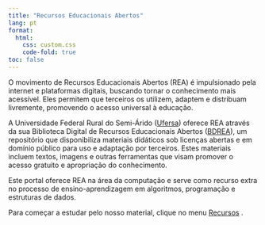 ```yaml
---
title: "Recursos Educacionais Abertos"
lang: pt
format:
  html:
    css: custom.css
    code-fold: true
toc: false 
---
```



O movimento de Recursos Educacionais Abertos (REA) é impulsionado pela internet e plataformas digitais, buscando tornar o conhecimento mais acessível. Eles permitem que terceiros os utilizem, adaptem e distribuam livremente, promovendo o acesso universal à educação. 

A Universidade Federal Rural do Semi-Árido ([Ufersa](https://www.ufersa.edu.br)) oferece REA através da sua Biblioteca Digital de Recursos Educacionais Abertos ([BDREA](https://repositorio.ufersa.edu.br/handle/prefix/7404)), um repositório que disponibiliza materiais didáticos sob licenças abertas e em domínio público para uso e adaptação por terceiros. Estes materiais incluem textos, imagens e outras ferramentas que visam promover o acesso gratuito e apropriação do conhecimento. 

Este portal oferece REA na área da computação e serve como recurso extra no processo de ensino-aprendizagem em algoritmos, programação e estruturas de dados.

Para começar a estudar pelo nosso material, clique no menu [Recursos](disciplinas.qmd){.text-decoration-none} .



